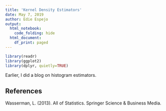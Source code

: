 ```yaml
---
title: 'Kernel Density Estimators'
date: May 7, 2019
author: Edie Espejo
output:
  html_notebook:
    code_folding: hide
  html_document:
    df_print: paged
---
```


```r
library(readr)
library(ggplot2)
library(dplyr, quietly=TRUE)
```

Earlier, I did a blog on histogram estimators.


## References
Wasserman, L. (2013). All of Statistics. Springer Science & Business Media.

